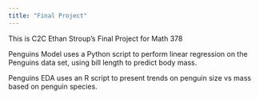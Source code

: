 ```yaml
---
title: "Final Project"
---
```


This is C2C Ethan Stroup's Final Project for Math 378

Penguins Model uses a Python script to perform linear regression on the Penguins data set, using bill length to predict body mass.

Penguins EDA uses an R script to present trends on penguin size vs mass based on penguin species.
